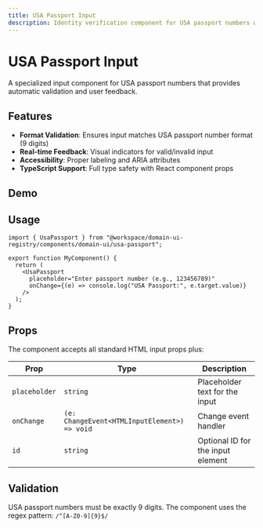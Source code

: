```yaml
---
title: USA Passport Input
description: Identity verification component for USA passport numbers with built-in validation and formatting
---
```



# USA Passport Input

A specialized input component for USA passport numbers that provides automatic validation and user feedback.

## Features

- **Format Validation**: Ensures input matches USA passport number format (9 digits)
- **Real-time Feedback**: Visual indicators for valid/invalid input
- **Accessibility**: Proper labeling and ARIA attributes
- **TypeScript Support**: Full type safety with React component props

## Demo

<UsaPassportDemo />

## Usage

```tsx
import { UsaPassport } from "@workspace/domain-ui-registry/components/domain-ui/usa-passport";

export function MyComponent() {
  return (
    <UsaPassport
      placeholder="Enter passport number (e.g., 123456789)"
      onChange={(e) => console.log("USA Passport:", e.target.value)}
    />
  );
}
```

## Props

The component accepts all standard HTML input props plus:

| Prop | Type | Description |
|------|------|-------------|
| `placeholder` | `string` | Placeholder text for the input |
| `onChange` | `(e: ChangeEvent<HTMLInputElement>) => void` | Change event handler |
| `id` | `string` | Optional ID for the input element |

## Validation

USA passport numbers must be exactly 9 digits. The component uses the regex pattern: `/^[A-Z0-9]{9}$/`